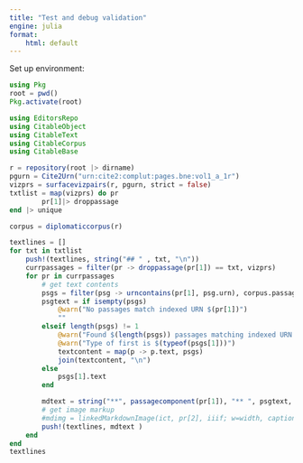 ```yaml
---
title: "Test and debug validation"
engine: julia
format:
    html: default
---
```



Set up environment:

```julia
using Pkg
root = pwd()
Pkg.activate(root)

```
```julia
using EditorsRepo
using CitableObject
using CitableText
using CitableCorpus
using CitableBase

r = repository(root |> dirname)
pgurn = Cite2Urn("urn:cite2:complut:pages.bne:vol1_a_1r")
vizprs = surfacevizpairs(r, pgurn, strict = false)
txtlist = map(vizprs) do pr
        pr[1]|> droppassage
end |> unique

corpus = diplomaticcorpus(r)

textlines = []
for txt in txtlist
    push!(textlines, string("## " , txt, "\n"))
    currpassages = filter(pr -> droppassage(pr[1]) == txt, vizprs)
    for pr in currpassages
        # get text contents
        psgs = filter(psg -> urncontains(pr[1], psg.urn), corpus.passages)
        psgtext = if isempty(psgs)
            @warn("No passages match indexed URN $(pr[1])")
            ""
        elseif length(psgs) != 1
            @warn("Found $(length(psgs)) passages matching indexed URN $(pr[1])")
            @warn("Type of first is $(typeof(psgs[1]))")
            textcontent = map(p -> p.text, psgs)
            join(textcontent, "\n")
        else
            psgs[1].text
        end

        mdtext = string("**", passagecomponent(pr[1]), "** ", psgtext, "\n" )
        # get image markup
        #mdimg = linkedMarkdownImage(ict, pr[2], iiif; w=width, caption="image")
        push!(textlines, mdtext )
    end
end
textlines

```

